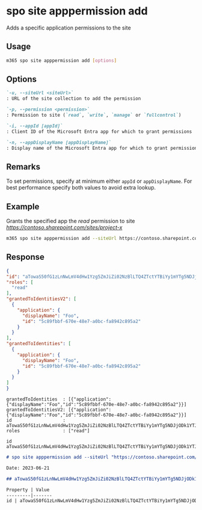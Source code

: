 
# spo site apppermission add

Adds a specific application permissions to the site

## Usage

```sh
m365 spo site apppermission add [options]
```

## Options

```md definition-list
`-u, --siteUrl <siteUrl>`
: URL of the site collection to add the permission

`-p, --permission <permission>`
: Permission to site (`read`, `write`, `manage` or `fullcontrol`)

`-i, --appId [appId]`
: Client ID of the Microsoft Entra app for which to grant permissions

`-n, --appDisplayName [appDisplayName]`
: Display name of the Microsoft Entra app for which to grant permissions
```

<Global />

## Remarks

To set permissions, specify at minimum either `appId` or `appDisplayName`. For best performance specify both values to avoid extra lookup.

## Example

Grants the specified app the _read_ permission to site _https://contoso.sharepoint.com/sites/project-x_

```sh
m365 spo site apppermission add --siteUrl https://contoso.sharepoint.com/sites/project-x --permission read --appDisplayName Foo
```

## Response

<Tabs>
  <TabItem value="JSON">

  ```json
  {
  "id": "aTowaS50fG1zLnNwLmV4dHw1Yzg5ZmJiZi02NzBlLTQ4ZTctYTBiYy1mYTg5NDJjODk1YTJAMWU4NTJiNDktYmY0Yi00YmE1LWJjZDQtYThjNDcwNmM4ZWQ0",
  "roles": [
    "read"
  ],
  "grantedToIdentitiesV2": [
    {
      "application": {
        "displayName": "Foo",
        "id": "5c89fbbf-670e-48e7-a0bc-fa8942c895a2"
      }
    }
  ],
  "grantedToIdentities": [
    {
      "application": {
        "displayName": "Foo",
        "id": "5c89fbbf-670e-48e7-a0bc-fa8942c895a2"
      }
    }
  ]
}
  ```

  </TabItem>
  <TabItem value="Text">

  ```text
  grantedToIdentities  : [{"application":{"displayName":"Foo","id":"5c89fbbf-670e-48e7-a0bc-fa8942c895a2"}}]
  grantedToIdentitiesV2: [{"application":{"displayName":"Foo","id":"5c89fbbf-670e-48e7-a0bc-fa8942c895a2"}}]
  id                   : aTowaS50fG1zLnNwLmV4dHw1Yzg5ZmJiZi02NzBlLTQ4ZTctYTBiYy1mYTg5NDJjODk1YTJAMWU4NTJiNDktYmY0Yi00YmE1LWJjZDQtYThjNDcwNmM4ZWQ0
  roles                : ["read"]
  ```

  </TabItem>
  <TabItem value="CSV">

  ```csv
  id
  aTowaS50fG1zLnNwLmV4dHw1Yzg5ZmJiZi02NzBlLTQ4ZTctYTBiYy1mYTg5NDJjODk1YTJAMWU4NTJiNDktYmY0Yi00YmE1LWJjZDQtYThjNDcwNmM4ZWQ0
  ```

  </TabItem>
  <TabItem value="Markdown">

  ```md
  # spo site apppermission add --siteUrl "https://contoso.sharepoint.com/sites/team1" --permission "read" --appDisplayName "Foo"

  Date: 2023-06-21

  ## aTowaS50fG1zLnNwLmV4dHw1Yzg5ZmJiZi02NzBlLTQ4ZTctYTBiYy1mYTg5NDJjODk1YTJAMWU4NTJiNDktYmY0Yi00YmE1LWJjZDQtYThjNDcwNmM4ZWQ0

  Property | Value
  ---------|-------
  id | aTowaS50fG1zLnNwLmV4dHw1Yzg5ZmJiZi02NzBlLTQ4ZTctYTBiYy1mYTg5NDJjODk1YTJAMWU4NTJiNDktYmY0Yi00YmE1LWJjZDQtYThjNDcwNmM4ZWQ0
  ```

  </TabItem>
</Tabs>
